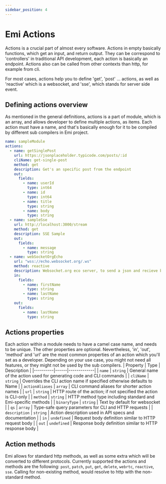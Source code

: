 ```yaml
---
sidebar_position: 4
---
```


# Emi Actions

Actions is a crucial part of almost every software. Actions in empty basically functions, which get an input, and return output. They can be correspond to 'controllers'
in traditional API development, each action is basically an endpoint. Actions also can be called from other contexts than http, for example from cli.

For most cases, actions help you to define 'get', 'post' ... actions, as well as 'reactive' which is a websocket, and 'sse', which stands for server side event.

        
## Defining actions overview
As mentioned in the general definitions, actions is a part of module, which is an array, and allows developer to define multiple actions, as items. Each action must have a name, and that's basically enough for it to be compiled by different sub compilers in Emi project.
```yaml
name: sampleModule
actions:
  - name: getSinglePost
    url: https://jsonplaceholder.typicode.com/posts/:id
    cliName: get-single-post
    method: get
    description: Get's an specific post from the endpoint
    out:
      fields:
        - name: userId
          type: int64
        - name: id
          type: int64
        - name: title
          type: string
        - name: body
          type: string
  - name: sampleSse
    url: http://localhost:3000/stream
    method: get
    description: SSE Sample
    out:
      fields:
        - name: message
          type: string
  - name: webSocketOrgEcho
    url: "wss://echo.websocket.org/.ws"
    method: reactive
    description: Websocket.org eco server, to send a json and recieve back
    in:
      fields:
        - name: firstName
          type: string
        - name: lastName
          type: string
    out:
      fields:
        - name: lastName
          type: string

```
## Actions properties
Each action within a module needs to have a camel case name, and needs to be unique. The other properties are optional. Nevertheless, 'in', 'out', 'method' and 'url' are the most common properties of an action which you'll set as a developer.
Depending on your use case, you might not need all features, or they might not be used by the sub compilers.
| Property | Type | Description |
|----------|------|-------------|
| `name` | `string` | General name of the action used for generating code and CLI commands |
| `cliName` | `string` | Overrides the CLI action name if specified otherwise defaults to Name |
| `actionAliases` | `array` | CLI command aliases for shorter action names |
| `url` | `string` | HTTP route of the action; if not specified the action is CLI-only |
| `method` | `string` | HTTP method type including standard and Emi-specific methods |
| `binaryType` | `string` | Text by default for websocket |
| `qs` | `array` | Type-safe query parameters for CLI and HTTP requests |
| `description` | `string` | Action description used in API specs and documentation |
| `in` | `undefined` | Request body definition similar to HTTP request body |
| `out` | `undefined` | Response body definition similar to HTTP response body |
## Action methods
Emi allows for standard http methods, as well as some extra which will be converted to different protocols.
Currently supported the actions and methods are the following: `post`, `patch`, `put`, `get`, `delete`, `webrtc`, `reactive`, `sse`. Calling for non-existing method, would resolve to http with the non-standard method.